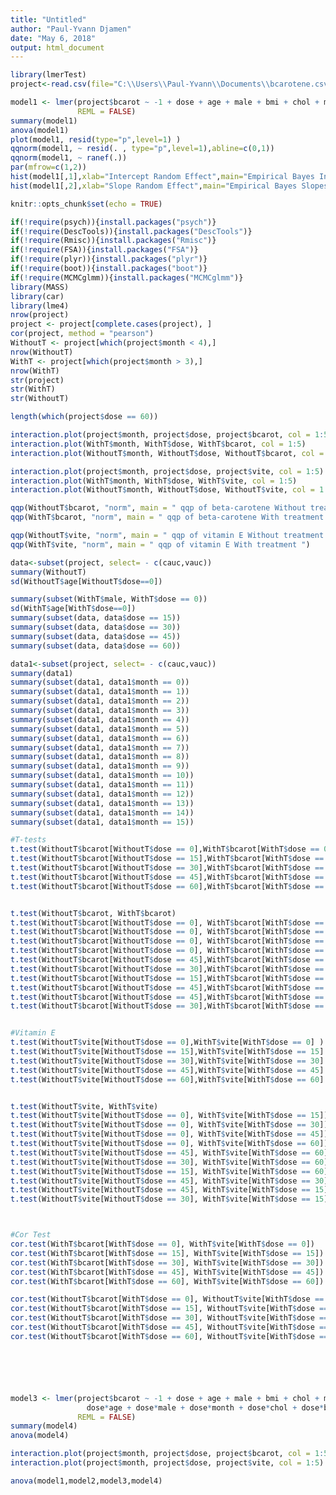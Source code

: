 ---
title: "Untitled"
author: "Paul-Yvann Djamen"
date: "May 6, 2018"
output: html_document
---

```{r}

library(lmerTest)
project<-read.csv(file="C:\\Users\\Paul-Yvann\\Documents\\bcarotene.csv", header = TRUE)

model1 <- lmer(project$bcarot ~ -1 + dose + age + male + bmi + chol + month +(1| ptid), data = project,
               REML = FALSE)
summary(model1)
anova(model1)
plot(model1, resid(type="p",level=1) )
qqnorm(model1, ~ resid(. , type="p",level=1),abline=c(0,1))
qqnorm(model1, ~ ranef(.))
par(mfrow=c(1,2))
hist(model1[,1],xlab="Intercept Random Effect",main="Empirical Bayes Intercepts",freq=FALSE)
hist(model1[,2],xlab="Slope Random Effect",main="Empirical Bayes Slopes",freq=FALSE)

knitr::opts_chunk$set(echo = TRUE)
```


```{r}


if(!require(psych)){install.packages("psych")}
if(!require(DescTools)){install.packages("DescTools")}
if(!require(Rmisc)){install.packages("Rmisc")}
if(!require(FSA)){install.packages("FSA")}
if(!require(plyr)){install.packages("plyr")}
if(!require(boot)){install.packages("boot")}
if(!require(MCMCglmm)){install.packages("MCMCglmm")}
library(MASS)
library(car)
library(lme4)
nrow(project)
project <- project[complete.cases(project), ]
cor(project, method = "pearson")
WithoutT <- project[which(project$month < 4),]
nrow(WithoutT)
WithT <- project[which(project$month > 3),]
nrow(WithT)
str(project)
str(WithT)
str(WithoutT)

length(which(project$dose == 60))

interaction.plot(project$month, project$dose, project$bcarot, col = 1:5)
interaction.plot(WithT$month, WithT$dose, WithT$bcarot, col = 1:5)
interaction.plot(WithoutT$month, WithoutT$dose, WithoutT$bcarot, col = 1:5)

interaction.plot(project$month, project$dose, project$vite, col = 1:5)
interaction.plot(WithT$month, WithT$dose, WithT$vite, col = 1:5)
interaction.plot(WithoutT$month, WithoutT$dose, WithoutT$vite, col = 1:5)

qqp(WithoutT$bcarot, "norm", main = " qqp of beta-carotene Without treatment")
qqp(WithT$bcarot, "norm", main = " qqp of beta-carotene With treatment ")

qqp(WithoutT$vite, "norm", main = " qqp of vitamin E Without treatment ")
qqp(WithT$vite, "norm", main = " qqp of vitamin E With treatment ")

```





```{r}

data<-subset(project, select= - c(cauc,vauc))
summary(WithoutT)
sd(WithoutT$age[WithoutT$dose==0])

summary(subset(WithT$male, WithT$dose == 0))
sd(WithT$age[WithT$dose==0])
summary(subset(data, data$dose == 15))
summary(subset(data, data$dose == 30))
summary(subset(data, data$dose == 45))
summary(subset(data, data$dose == 60))

data1<-subset(project, select= - c(cauc,vauc))
summary(data1)
summary(subset(data1, data1$month == 0))
summary(subset(data1, data1$month == 1))
summary(subset(data1, data1$month == 2))
summary(subset(data1, data1$month == 3))
summary(subset(data1, data1$month == 4))
summary(subset(data1, data1$month == 5))
summary(subset(data1, data1$month == 6))
summary(subset(data1, data1$month == 7))
summary(subset(data1, data1$month == 8))
summary(subset(data1, data1$month == 9))
summary(subset(data1, data1$month == 10))
summary(subset(data1, data1$month == 11))
summary(subset(data1, data1$month == 12))
summary(subset(data1, data1$month == 13))
summary(subset(data1, data1$month == 14))
summary(subset(data1, data1$month == 15))

#T-tests
t.test(WithoutT$bcarot[WithoutT$dose == 0],WithT$bcarot[WithT$dose == 0] )
t.test(WithoutT$bcarot[WithoutT$dose == 15],WithT$bcarot[WithT$dose == 15])
t.test(WithoutT$bcarot[WithoutT$dose == 30],WithT$bcarot[WithT$dose == 30])
t.test(WithoutT$bcarot[WithoutT$dose == 45],WithT$bcarot[WithT$dose == 45])
t.test(WithoutT$bcarot[WithoutT$dose == 60],WithT$bcarot[WithT$dose == 60])


t.test(WithoutT$bcarot, WithT$bcarot)
t.test(WithoutT$bcarot[WithoutT$dose == 0], WithT$bcarot[WithT$dose == 15])
t.test(WithoutT$bcarot[WithoutT$dose == 0], WithT$bcarot[WithT$dose == 30])
t.test(WithoutT$bcarot[WithoutT$dose == 0], WithT$bcarot[WithT$dose == 45])
t.test(WithoutT$bcarot[WithoutT$dose == 0], WithT$bcarot[WithT$dose == 60])
t.test(WithoutT$bcarot[WithoutT$dose == 45],WithT$bcarot[WithT$dose == 60])
t.test(WithoutT$bcarot[WithoutT$dose == 30],WithT$bcarot[WithT$dose == 60])
t.test(WithoutT$bcarot[WithoutT$dose == 15],WithT$bcarot[WithT$dose == 60])
t.test(WithoutT$bcarot[WithoutT$dose == 45],WithT$bcarot[WithT$dose == 30])
t.test(WithoutT$bcarot[WithoutT$dose == 45],WithT$bcarot[WithT$dose == 15])
t.test(WithoutT$bcarot[WithoutT$dose == 30],WithT$bcarot[WithT$dose == 15])


#Vitamin E
t.test(WithoutT$vite[WithoutT$dose == 0],WithT$vite[WithT$dose == 0] )
t.test(WithoutT$vite[WithoutT$dose == 15],WithT$vite[WithT$dose == 15] )
t.test(WithoutT$vite[WithoutT$dose == 30],WithT$vite[WithT$dose == 30] )
t.test(WithoutT$vite[WithoutT$dose == 45],WithT$vite[WithT$dose == 45] )
t.test(WithoutT$vite[WithoutT$dose == 60],WithT$vite[WithT$dose == 60] )


t.test(WithoutT$vite, WithT$vite)
t.test(WithoutT$vite[WithoutT$dose == 0], WithT$vite[WithT$dose == 15])
t.test(WithoutT$vite[WithoutT$dose == 0], WithT$vite[WithT$dose == 30])
t.test(WithoutT$vite[WithoutT$dose == 0], WithT$vite[WithT$dose == 45])
t.test(WithoutT$vite[WithoutT$dose == 0], WithT$vite[WithT$dose == 60])
t.test(WithoutT$vite[WithoutT$dose == 45], WithT$vite[WithT$dose == 60])
t.test(WithoutT$vite[WithoutT$dose == 30], WithT$vite[WithT$dose == 60])
t.test(WithoutT$vite[WithoutT$dose == 15], WithT$vite[WithT$dose == 60])
t.test(WithoutT$vite[WithoutT$dose == 45], WithT$vite[WithT$dose == 30])
t.test(WithoutT$vite[WithoutT$dose == 45], WithT$vite[WithT$dose == 15])
t.test(WithoutT$vite[WithoutT$dose == 30], WithT$vite[WithT$dose == 15])



#Cor Test
cor.test(WithT$bcarot[WithT$dose == 0], WithT$vite[WithT$dose == 0])
cor.test(WithT$bcarot[WithT$dose == 15], WithT$vite[WithT$dose == 15])
cor.test(WithT$bcarot[WithT$dose == 30], WithT$vite[WithT$dose == 30])
cor.test(WithT$bcarot[WithT$dose == 45], WithT$vite[WithT$dose == 45])
cor.test(WithT$bcarot[WithT$dose == 60], WithT$vite[WithT$dose == 60])

cor.test(WithoutT$bcarot[WithT$dose == 0], WithoutT$vite[WithT$dose == 0])
cor.test(WithoutT$bcarot[WithT$dose == 15], WithoutT$vite[WithT$dose == 15])
cor.test(WithoutT$bcarot[WithT$dose == 30], WithoutT$vite[WithT$dose == 30])
cor.test(WithoutT$bcarot[WithT$dose == 45], WithoutT$vite[WithT$dose == 45])
cor.test(WithoutT$bcarot[WithT$dose == 60], WithoutT$vite[WithT$dose == 60])






```



```{r}



```






```{r}
model3 <- lmer(project$bcarot ~ -1 + dose + age + male + bmi + chol + month + 
                 dose*age + dose*male + dose*month + dose*chol + dose*bmi + (1 | ptid), data = project,
               REML = FALSE)
summary(model4)
anova(model4)


```




```{r}
interaction.plot(project$month, project$dose, project$bcarot, col = 1:5)
interaction.plot(project$month, project$dose, project$vite, col = 1:5)
```




```{r}

anova(model1,model2,model3,model4)
```






















